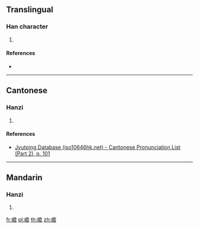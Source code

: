 ==Translingual==

===Han character===
{{Han char|rn=46|rad=山|as=13|sn=16|four=|canj=UNCR|ids=⿰山詹}}

# {{defn|Han|sort=山13}}

====References====
* {{Han ref|kx=0320.140|dkj=08501|dj=0620.190|hdz=10801.090|uh=5DA6|ud=23974}}

----

==Cantonese==

===Hanzi===
{{yue-hanzi|jyut=[[zim1]]|y=jim1}}

# {{defn|lang=yue|sort=山13}}

====References====
* [http://www.iso10646hk.net/jp/document/download.jsp Jyutping Database (iso10646hk.net) - Cantonese Pronunciation List (Part 2), p. 101]

----

==Mandarin==

===Hanzi===
{{cmn-hanzi|pin=[[zhān]] ([[zhan1]])|wg=chan<sup>1</sup>}}

# {{defn|lang=cmn|sort=山13}}

[[fr:嶦]]
[[pl:嶦]]
[[th:嶦]]
[[zh:嶦]]